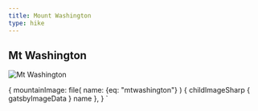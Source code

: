 ```yaml
---
title: Mount Washington
type: hike
---
```



<SEO title="Mt Washington" />

## Mt Washington

<Map title="Mt Washington" Lat={47.4355} Lng={-121.6790} zoom={13} pitch={55} bearing={185} />

<HikeData 
  title="Mount Washington trail"
  alltrailsurl="https://www.alltrails.com/trail/us/washington/mount-washington?u=i" 
  wtaurl="https://www.wta.org/go-hiking/hikes/mount-washington-1" 
  distance="9" elevation="3287" peakheight="4450" />

<Image img={props.data} alt="Mt Washington" description="View from top of Mt Washington looking toward Rainer" />

  {
    mountainImage: file(
      name: {eq: "mtwashington"}
      ) {
      childImageSharp {
        gatsbyImageData
      }
      name
    },
  }
`